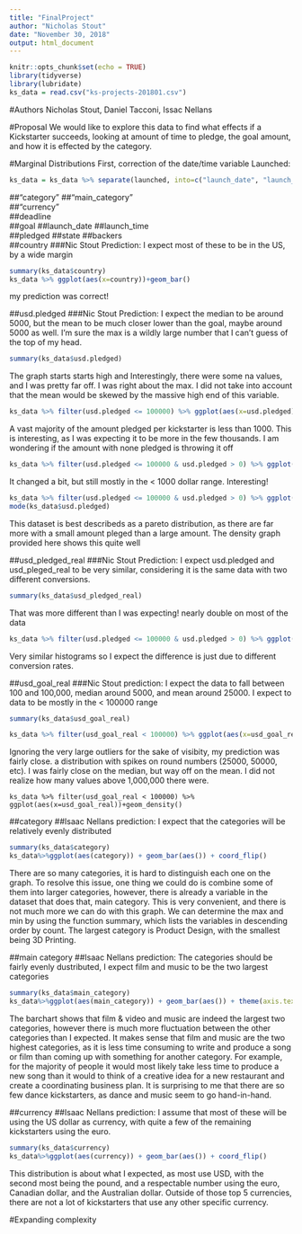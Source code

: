 ```yaml
---
title: "FinalProject"
author: "Nicholas Stout"
date: "November 30, 2018"
output: html_document
---
```


```r
knitr::opts_chunk$set(echo = TRUE)
library(tidyverse)
library(lubridate)
ks_data = read.csv("ks-projects-201801.csv")
```
#Authors
Nicholas Stout, Daniel Tacconi, Issac Nellans

#Proposal
We would like to explore this data to find what effects if a Kickstarter succeeds, looking at amount of time to pledge, the goal amount, and how it is effected by the category.

#Marginal Distributions
First, correction of the date/time variable Launched:
```r
ks_data = ks_data %>% separate(launched, into=c("launch_date", "launch_time"), sep = " ")# %>% mutate(launch_date = ymd(launch_date), deadline = ymd(deadline), ID = as.factor(ID))
```
##"category"
##"main_category"    
##"currency"         
##deadline       
##goal
##launch_date
##launch_time    
##pledged
##state
##backers        
##country
###Nic Stout
Prediction: I expect most of these to be in the US, by a wide margin
```r
summary(ks_data$country)
ks_data %>% ggplot(aes(x=country))+geom_bar()
```

my prediction was correct!

##usd.pledged
###Nic Stout
Prediction: I expect the median to be around 5000, but the mean to be much closer lower than the goal, maybe around 5000 as well. I'm sure the max is a wildly large number that I can't guess of the top of my head.
```r
summary(ks_data$usd.pledged)
```

The graph starts starts high and Interestingly, there were some na values, and I was pretty far off. I was right about the max. I did not take into account that the mean would be skewed by the massive high end of this variable.

```r
ks_data %>% filter(usd.pledged <= 100000) %>% ggplot(aes(x=usd.pledged))+geom_histogram(binwidth=1000)
```

A vast majority of the amount pledged per kickstarter is less than 1000. This is interesting, as I was expecting it to be more in the few thousands. I am wondering if the amount with none pledged is throwing it off
```r
ks_data %>% filter(usd.pledged <= 100000 & usd.pledged > 0) %>% ggplot(aes(x=usd.pledged))+geom_histogram(binwidth=1000)
```

It changed a bit, but still mostly in the < 1000 dollar range. Interesting!

```r
ks_data %>% filter(usd.pledged <= 100000 & usd.pledged > 0) %>% ggplot(aes(x=usd.pledged))+geom_density()
mode(ks_data$usd.pledged)
```

This dataset is best describeds as a pareto distribution, as there are far more with a small amount pleged than a large amount. The density graph provided here shows this quite well

##usd_pledged_real
###Nic Stout
Prediction: I expect usd.pledged and usd_pleged_real to be very similar, considering it is the same data with two different conversions.
```r
summary(ks_data$usd_pledged_real)
```

That was more different than I was expecting! nearly double on most of the data
```r
ks_data %>% filter(usd.pledged <= 100000 & usd.pledged > 0) %>% ggplot(aes(x=usd.pledged))+geom_histogram(binwidth=1000)
```

Very similar histograms so I expect the difference is just due to different conversion rates.

##usd_goal_real
###Nic Stout
prediction: I expect the data to fall between 100 and 100,000, median around 5000, and mean around 25000. I expect to data to be mostly in the < 100000 range
```r
summary(ks_data$usd_goal_real)
```
```r
ks_data %>% filter(usd_goal_real < 100000) %>% ggplot(aes(x=usd_goal_real))+geom_histogram(binwidth=1000)
```

Ignoring the very large outliers for the sake of visibity, my prediction was fairly close. a distribution with spikes on round numbers (25000, 50000, etc). I was fairly close on the median, but way off on the mean. I did not realize how many values above 1,000,000 there were.

```{}
ks_data %>% filter(usd_goal_real < 100000) %>% ggplot(aes(x=usd_goal_real))+geom_density()
```

##category
##Isaac Nellans
prediction: I expect that the categories will be relatively evenly distributed
```r
summary(ks_data$category)
ks_data%>%ggplot(aes(category)) + geom_bar(aes()) + coord_flip()
```
There are so many categories, it is hard to distinguish each one on the graph. To resolve this issue, one thing we could do is combine some of them into larger categories, however, there is already a variable in the dataset that does that, main category. This is very convenient, and there is not much more we can do with this graph. We can determine the max and min by using the function summary, which lists the variables in descending order by count. The largest category is Product Design, with the smallest being 3D Printing.

##main category
##Isaac Nellans
prediction: The categories should be fairly evenly dustributed, I expect film and music to be the two largest categories
```r
summary(ks_data$main_category)
ks_data%>%ggplot(aes(main_category)) + geom_bar(aes()) + theme(axis.text.x = element_text(angle=45,vjust=1, hjust=1))
```
The barchart shows that film & video and music are indeed the largest two categories, however there is much more fluctuation between the other categories than I expected. It makes sense that film and music are the two highest categories, as it is less time consuming to write and produce a song or film than coming up with something for another category. For example, for the majority of people it would most likely take less time to produce a new song than it would to think of a creative idea for a new restaurant and create a coordinating business plan. It is surprising to me that there are so few dance kickstarters, as dance and music seem to go hand-in-hand.

##currency
##Isaac Nellans
prediction: I assume that most of these will be using the US dollar as currency, with quite a few of the remaining kickstarters using the euro.
```r
summary(ks_data$currency)
ks_data%>%ggplot(aes(currency)) + geom_bar(aes()) + coord_flip()
```
This distribution is about what I expected, as most use USD, with the second most being the pound, and a respectable number using the euro, Canadian dollar, and the Australian dollar. Outside of those top 5 currencies, there are not a lot of kickstarters that use any other specific currency.


#Expanding complexity

```r

```

